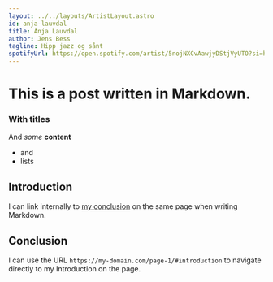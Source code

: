 ```yaml
---
layout: ../../layouts/ArtistLayout.astro
id: anja-lauvdal
title: Anja Lauvdal
author: Jens Bess
tagline: Hipp jazz og sånt
spotifyUrl: https://open.spotify.com/artist/5nojNXCvAawjyDStjVyUTO?si=hs95UtjtRMCTDK4omFNZNg
---
```


# This is a post written in Markdown.

### With titles

And _some_ **content**

- and
- lists

## Introduction

I can link internally to [my conclusion](#conclusion) on the same page when writing Markdown.

## Conclusion

I can use the URL `https://my-domain.com/page-1/#introduction` to navigate directly to my Introduction on the page.

